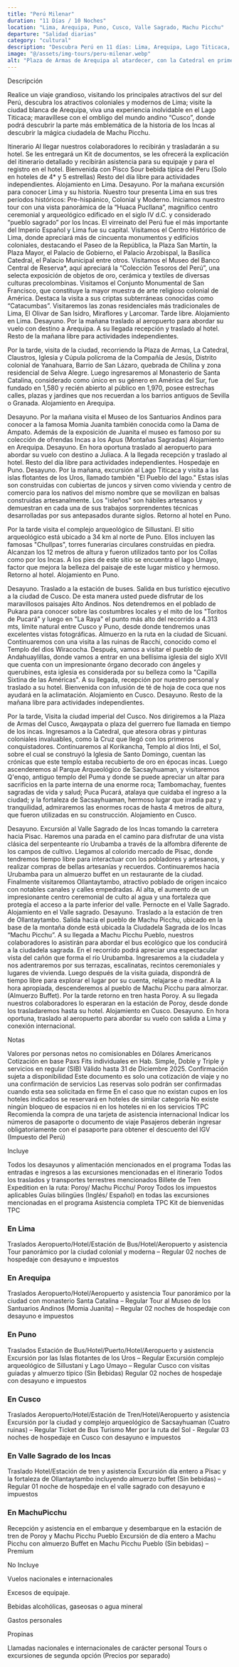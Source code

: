 ```yaml
---
title: "Perú Milenar"
duration: "11 Días / 10 Noches"
location: "Lima, Arequipa, Puno, Cusco, Valle Sagrado, Machu Picchu"
departure: "Salidad diarias"
category: "cultural"
description: "Descubra Perú en 11 días: Lima, Arequipa, Lago Titicaca, Cusco, Valle Sagrado y Machu Picchu en un tour inolvidable lleno de cultura e historia."
image: "@/assets/img-tours/peru-milenar.webp"
alt: "Plaza de Armas de Arequipa al atardecer, con la Catedral en primer plano y la ciudad de fondo"
---
```



<H2Tours> Descripción </H2Tours>

Realice un viaje grandioso, visitando los principales atractivos del sur del Perú, descubra los atractivos coloniales y modernos de Lima; visite la ciudad blanca de Arequipa, viva una experiencia inolvidable en el Lago Titicaca; maravíllese con el ombligo del mundo andino “Cusco”, donde podrá descubrir la parte más emblemática de la historia de los Incas al descubrir la mágica ciudadela de Machu Picchu.

<section id="itinerario"  class="mt-16">
<H2Tours> Itinerario </H2Tours>

<ItineraryDay day="1" title="Lima">
  Al llegar nuestros colaboradores lo recibirán y trasladarán a su hotel. Se les
  entregará un Kit de documentos, se les ofrecerá la explicación del itinerario
  detallado y recibirán asistencia para su equipaje y para el registro en el
  hotel. Bienvenida con Pisco Sour bebida típica del Peru (Solo en hoteles de 4*
  y 5 estrellas) Resto del día libre para actividades independientes.
  Alojamiento en Lima.
</ItineraryDay>

<ItineraryDay day="2" title="Lima">
  Desayuno. Por la mañana excursión para conocer Lima y su historia. Nuestro
  tour presenta Lima en sus tres períodos históricos: Pre-hispánico, Colonial y
  Moderno. Iniciamos nuestro tour con una vista panorámica de la “Huaca
  Pucllana”, magnífico centro ceremonial y arqueológico edificado en el siglo IV
  d.C. y considerado “pueblo sagrado” por los Incas. El virreinato del Perú fue
  el más importante del Imperio Español y Lima fue su capital. Visitamos el
  Centro Histórico de Lima, donde apreciará más de cincuenta monumentos y
  edificios coloniales, destacando el Paseo de la República, la Plaza San
  Martín, la Plaza Mayor, el Palacio de Gobierno, el Palacio Arzobispal, la
  Basílica Catedral, el Palacio Municipal entre otros. Visitamos el Museo del
  Banco Central de Reserva*, aquí apreciará la “Colección Tesoros del Perú”, una
  selecta exposición de objetos de oro, cerámica y textiles de diversas culturas
  precolombinas. Visitamos el Conjunto Monumental de San Francisco, que
  constituye la mayor muestra de arte religioso colonial de América. Destaca la
  visita a sus criptas subterráneas conocidas como “Catacumbas”. Visitaremos las
  zonas residenciales más tradicionales de Lima, El Olivar de San Isidro,
  Miraflores y Larcomar. Tarde libre. Alojamiento en Lima.
</ItineraryDay>

<ItineraryDay day="3" title="Lima / Arequipa">
  Desayuno.  Por la mañana traslado al aeropuerto para abordar su vuelo con destino a Arequipa. A su llegada recepción y traslado al hotel. Resto de la mañana libre para actividades independientes.

Por la tarde, visita de la ciudad, recorriendo la Plaza de Armas, La Catedral, Claustros, Iglesia y Cúpula policroma de la Compañía de Jesús, Distrito colonial de Yanahuara, Barrio de San Lázaro, quebrada de Chilina y zona residencial de Selva Alegre. Luego ingresaremos al Monasterio de Santa Catalina, considerado como único en su género en América del Sur, fue fundado en 1,580 y recién abierto al público en 1,970, posee estrechas calles, plazas y jardines que nos recuerdan a los barrios antiguos de Sevilla o Granada. Alojamiento en Arequipa.

</ItineraryDay>

<ItineraryDay day="4" title="Arequipa">
  Desayuno. Por la mañana visita el Museo de los Santuarios Andinos para conocer
  a la famosa Momia Juanita también conocida como la Dama de Ampato. Además de
  la exposición de Juanita el museo es famoso por su colección de ofrendas Incas
  a los Apus (Montañas Sagradas) Alojamiento en Arequipa.
</ItineraryDay>

<ItineraryDay day="5" title="Arequipa / Puno">
  Desayuno. En hora oportuna traslado al aeropuerto para abordar su vuelo con
  destino a Juliaca. A la llegada recepción y traslado al hotel. Resto del día
  libre para actividades independientes. Hospedaje en Puno.
</ItineraryDay>

<ItineraryDay day="6" title="Puno">
  Desayuno. Por la mañana, excursión al Lago Titicaca y visita a las islas flotantes de los Uros, llamado también "El Pueblo del lago." Estas islas son construidas con cubiertas de juncos y sirven como vivienda y centro de comercio para los nativos del mismo nombre que se movilizan en balsas construidas artesanalmente. Los "isleños" son hábiles artesanos y demuestran en cada una de sus trabajos sorprendentes técnicas desarrolladas por sus antepasados durante siglos. Retorno al hotel en Puno.

Por la tarde visita el complejo arqueológico de Sillustani. El sitio arqueológico está ubicado a 34 km al norte de Puno. Ellos incluyen las famosas "Chullpas", torres funerarias circulares construidas en piedra. Alcanzan los 12 metros de altura y fueron utilizados tanto por los Collas como por los Incas. A los pies de este sitio se encuentra el lago Umayo, factor que mejora la belleza del paisaje de este lugar místico y hermoso. Retorno al hotel. Alojamiento en Puno.

</ItineraryDay>

<ItineraryDay day="7" title="Puno / Cusco">
  Desayuno. Traslado a la estación de buses. Salida en bus turístico ejecutivo a
  la ciudad de Cusco. De esta manera usted puede disfrutar de los maravillosos
  paisajes Alto Andinos. Nos detendremos en el poblado de Pukara para conocer
  sobre las costumbres locales y el mito de los "Toritos de Pucará" y luego en
  "La Raya" el punto más alto del recorrido a 4.313 mts, límite natural entre
  Cusco y Puno, desde donde tendremos unas excelentes vistas fotográficas.
  Almuerzo en la ruta en la ciudad de Sicuani. Continuaremos con una visita a
  las ruinas de Racchi, conocido como el Templo del dios Wiracocha. Después,
  vamos a visitar el pueblo de Andahuaylillas, donde vamos a entrar en una
  bellísima iglesia del siglo XVII que cuenta con un impresionante órgano
  decorado con ángeles y querubines, esta iglesia es considerada por su belleza
  como la "Capilla Sixtina de las Américas". A su llegada, recepción por nuestro
  personal y traslado a su hotel. Bienvenida con infusión de té de hoja de coca
  que nos ayudará en la aclimatación. Alojamiento en Cusco.
</ItineraryDay>

<ItineraryDay day="8" title="Cusco">
  Desayuno. Resto de la mañana libre para actividades independientes.

Por la tarde, Visita la ciudad imperial del Cusco. Nos dirigiremos a la Plaza de Armas del Cusco, Awqaypata o plaza del guerrero fue llamada en tiempo de los incas. Ingresamos a la Catedral, que atesora obras y pinturas coloniales invaluables, como la Cruz que llegó con los primeros conquistadores. Continuaremos al Korikancha, Templo al dios Inti, el Sol, sobre el cual se construyó la Iglesia de Santo Domingo, cuentan las crónicas que este templo estaba recubierto de oro en épocas incas. Luego ascenderemos al Parque Arqueológico de Sacsayhuaman, y visitaremos Q'enqo, antiguo templo del Puma y donde se puede apreciar un altar para sacrificios en la parte interna de una enorme roca; Tambomachay, fuentes sagradas de vida y salud; Puca Pucará, atalaya que cuidaba el ingreso a la ciudad; y la fortaleza de Sacsayhuaman, hermoso lugar que irradia paz y tranquilidad, admiraremos las enormes rocas de hasta 4 metros de altura, que fueron utilizadas en su construcción. Alojamiento en Cusco.

</ItineraryDay>

<ItineraryDay day="9" title="Cusco / Valle Sagrado">
  Desayuno. Excursión al Valle Sagrado de los Incas tomando la carretera hacia
  Pisac. Haremos una parada en el camino para disfrutar de una vista clásica del
  serpenteante río Urubamba a través de la alfombra diferente de los campos de
  cultivo. Llegamos al colorido mercado de Pisac, donde tendremos tiempo libre
  para interactuar con los pobladores y artesanos, y realizar compras de bellas
  artesanías y recuerdos. Continuaremos hacia Urubamba para un almuerzo buffet
  en un restaurante de la ciudad. Finalmente visitaremos Ollantaytambo,
  atractivo poblado de origen incaico con notables canales y calles empedradas.
  Al alta, el aumento de un impresionante centro ceremonial de culto al agua y
  una fortaleza que protegía el acceso a la parte inferior del valle. Pernocte
  en el Valle Sagrado. Alojamiento en el Valle sagrado.
</ItineraryDay>
<ItineraryDay day="10" title="Valle Sagrado / MachuPicchu / Cusco">
  Desayuno. Traslado a la estación de tren de Ollantaytambo. Salida hacia el
  pueblo de Machu Picchu, ubicado en la base de la montaña donde está ubicada la
  Ciudadela Sagrada de los Incas “Machu Picchu”. A su llegada a Machu Picchu
  Pueblo, nuestros colaboradores lo asistirán para abordar el bus ecológico que
  los conducirá a la ciudadela sagrada. En el recorrido podrá apreciar una
  espectacular vista del cañón que forma el río Urubamba. Ingresaremos a la
  ciudadela y nos adentraremos por sus terrazas, escalinatas, recintos
  ceremoniales y lugares de vivienda. Luego después de la visita guiada,
  dispondrá de tiempo libre para explorar el lugar por su cuenta, relajarse o
  meditar. A la hora apropiada, descenderemos al pueblo de Machu Picchu para
  almorzar. (Almuerzo Buffet). Por la tarde retorno en tren hasta Poroy. A su
  llegada nuestros colaboradores lo esperaran en la estación de Poroy, desde
  donde los trasladaremos hasta su hotel. Alojamiento en Cusco.
</ItineraryDay>
<ItineraryDay day="11" title="Cusco / Lima">
  Desayuno. En hora oportuna, traslado al aeropuerto para abordar su vuelo con
  salida a Lima y conexión internacional.
</ItineraryDay>

</section>

<section id="notas" class="mt-16">

<H2Tours> Notas </H2Tours>

<IconListItem icon={NotesIcon}>
  Valores por personas netos no comisionables en Dólares Americanos
</IconListItem>

<IconListItem icon={NotesIcon}>
  Cotización en base Paxs Fits individuales en Hab. Simple, Doble y Triple y
  servicios en regular (SIB)
</IconListItem>

<IconListItem icon={NotesIcon}>
  Válido hasta 31 de Diciembre 2025. Confirmación sujeta a disponibilidad
</IconListItem>

<IconListItem icon={NotesIcon}>
  Este documento es solo una cotización de viaje y no una confirmación de
  servicios
</IconListItem>

<IconListItem icon={NotesIcon}>
  Las reservas solo podrán ser confirmadas cuando esta sea solicitada en firme
</IconListItem>

<IconListItem icon={NotesIcon}>
  En el caso que no existan cupos en los hoteles indicados se reservará en
  hoteles de similar categoría
</IconListItem>

<IconListItem icon={NotesIcon}>
  No existe ningún bloqueo de espacios ni en los hoteles ni en los servicios
</IconListItem>

<IconListItem icon={NotesIcon}>
  TPC Recomienda la compra de una tarjeta de asistencia internacional
</IconListItem>

<IconListItem icon={NotesIcon}>
  Indicar los números de pasaporte o documento de viaje
</IconListItem>

<IconListItem icon={NotesIcon}>
  Pasajeros deberán ingresar obligatoriamente con el pasaporte para obtener el
  descuento del IGV (Impuesto del Perú)
</IconListItem>

</section>

<section id="incluye" class="mt-16">

<H2Tours> Incluye </H2Tours>

<IconListItem icon={IncludesIcon}>
  Todos los desayunos y alimentación mencionados en el programa
</IconListItem>
<IconListItem icon={IncludesIcon}>
  Todas las entradas e ingresos a las excursiones mencionadas en el itinerario
</IconListItem>
<IconListItem icon={IncludesIcon}>
  Todos los traslados y transportes terrestres mencionados
</IconListItem>
<IconListItem icon={IncludesIcon}>
  Billete de Tren Expedition en la ruta: Poroy/ Machu Picchu/ Poroy
</IconListItem>
<IconListItem icon={IncludesIcon}>Todos los impuestos aplicables</IconListItem>
<IconListItem icon={IncludesIcon}>
  Guías bilingües (Inglés/ Español) en todas las excursiones mencionadas en el
  programa
</IconListItem>
<IconListItem icon={IncludesIcon}>Asistencia completa TPC</IconListItem>
<IconListItem icon={IncludesIcon}>Kit de bienvenidas TPC</IconListItem>

### **En Lima**

<IconListItem icon={IncludesIcon}>
  Traslados Aeropuerto/Hotel/Estación de Bus/Hotel/Aeropuerto y asistencia
</IconListItem>
<IconListItem icon={IncludesIcon}>
  Tour panorámico por la ciudad colonial y moderna – Regular
</IconListItem>
<IconListItem icon={IncludesIcon}>
  02 noches de hospedaje con desayuno e impuestos
</IconListItem>

### **En Arequipa**

<IconListItem icon={IncludesIcon}>
  Traslados Aeropuerto/Hotel/Aeropuerto y asistencia
</IconListItem>
<IconListItem icon={IncludesIcon}>
  Tour panorámico por la ciudad con monasterio Santa Catalina – Regular
</IconListItem>
<IconListItem icon={IncludesIcon}>
  Tour al Museo de los Santuarios Andinos (Momia Juanita) – Regular
</IconListItem>
<IconListItem icon={IncludesIcon}>
  02 noches de hospedaje con desayuno e impuestos
</IconListItem>

### **En Puno**

<IconListItem icon={IncludesIcon}>
  Traslados Estación de Bus/Hotel/Puerto/Hotel/Aeropuerto y asistencia
</IconListItem>
<IconListItem icon={IncludesIcon}>
  Excursión por las Islas flotantes de los Uros – Regular
</IconListItem>
<IconListItem icon={IncludesIcon}>
  Excursión complejo arqueológico de Sillustani y Lago Umayo – Regular
</IconListItem>
<IconListItem icon={IncludesIcon}>
  Cusco con visitas guiadas y almuerzo típico (Sin Bebidas)
</IconListItem>
<IconListItem icon={IncludesIcon}>
  Regular 02 noches de hospedaje con desayuno e impuestos
</IconListItem>

### **En Cusco**

<IconListItem icon={IncludesIcon}>
  Traslados Aeropuerto/Hotel/Estación de Tren/Hotel/Aeropuerto y asistencia
</IconListItem>
<IconListItem icon={IncludesIcon}>
  Excursión por la ciudad y complejo arqueológico de Sacsayhuaman (Cuatro
  ruinas) – Regular
</IconListItem>
<IconListItem icon={IncludesIcon}>
  Ticket de Bus Turismo Mer por la ruta del Sol - Regular
</IconListItem>
<IconListItem icon={IncludesIcon}>
  03 noches de hospedaje en Cusco con desayuno e impuestos
</IconListItem>

### **En Valle Sagrado de los Incas**

<IconListItem icon={IncludesIcon}>
  Traslado Hotel/Estación de tren y asistencia
</IconListItem>
<IconListItem icon={IncludesIcon}>
  Excursión día entero a Pisac y la fortaleza de Ollantaytambo incluyendo
  almuerzo buffet (Sin bebidas) – Regular
</IconListItem>
<IconListItem icon={IncludesIcon}>
  01 noche de hospedaje en el valle sagrado con desayuno e impuestos
</IconListItem>

### **En MachuPicchu**

<IconListItem icon={IncludesIcon}>
  Recepción y asistencia en el embarque y desembarque en la estación de tren de
  Poroy y Machu Picchu Pueblo
</IconListItem>
<IconListItem icon={IncludesIcon}>
  Excursión de día entero a Machu Picchu con almuerzo Buffet en Machu Picchu
  Pueblo (Sin bebidas) – Premium
</IconListItem>
</section>

<section id="no-incluye" class="mt-16">

<H2Tours> No Incluye </H2Tours>

<IconListItem icon={ExcludesIcon}>
  Vuelos nacionales e internacionales
</IconListItem>

<IconListItem icon={ExcludesIcon}>Excesos de equipaje.</IconListItem>

<IconListItem icon={ExcludesIcon}>
  Bebidas alcohólicas, gaseosas o agua mineral
</IconListItem>

<IconListItem icon={ExcludesIcon}>Gastos personales</IconListItem>

<IconListItem icon={ExcludesIcon}>Propinas</IconListItem>

<IconListItem icon={ExcludesIcon}>
  Llamadas nacionales e internacionales de carácter personal
</IconListItem>

<IconListItem icon={ExcludesIcon}>
  Tours o excursiones de segunda opción (Precios por separado)
</IconListItem>

</section>
